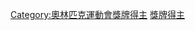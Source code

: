 {{Category see also|夏季奧林匹克運動會獎牌得主}}

[[Category:奧林匹克運動會獎牌得主|Category:奧林匹克運動會獎牌得主]]
[[Category:冬季奧林匹克運動會運動員|獎牌得主]]